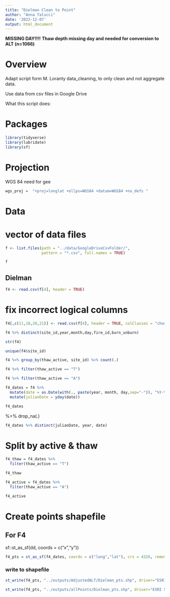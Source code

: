 ```yaml
---
title: "Dielman Clean to Point"
author: "Anna Talucci"
date: '2022-12-07'
output: html_document
---
```


**MISSING DAY!!!!** **Thaw depth missing day and needed for conversion to ALT (n=1066)**

# Overview

Adapt script form M. Loranty data_cleaning, to only clean and not aggregate data. 

Use data from csv files in Google Drive

What this script does:


# Packages

```r
library(tidyverse)
library(lubridate)
library(sf)
```
# Projection

WGS 84 need for gee
```r
wgs_proj =  "+proj=longlat +ellps=WGS84 +datum=WGS84 +no_defs "
```

# Data

# vector of data files
```r
f <- list.files(path = "../data/GoogleDriveCsvFolder/",
                pattern = "*.csv", full.names = TRUE)
```

```r
f
```




## Dielman
```r
f4 <- read.csv(f[4], header = TRUE)
```
# fix incorrect logical columns
```r
f4[,c(11,18,20,21)] <- read.csv(f[4], header = TRUE, colClasses = "character")[,c(11,18,20,21)]
```

```r
f4 %>% distinct(site_id,year,month,day,fire_id,burn_unburn)
```

```r
str(f4)
```

```r
unique(f4$site_id)
```

```r
f4 %>% group_by(thaw_active, site_id) %>% count(.)
```

```r
f4 %>% filter(thaw_active == "T")
```
```r
f4 %>% filter(thaw_active == "A")
```
```r
f4_dates = f4 %>%
  mutate(date = as.Date(with(., paste(year, month, day,sep="-")), "%Y-%m-%d")) %>%
  mutate(julianDate = yday(date)) 

f4_dates
```
%>%
  drop_na(.)

```r
f4_dates %>% distinct(julianDate, year, date)
```

# Split by active & thaw
```r
f4_thaw = f4_dates %>% 
  filter(thaw_active == "T") 

f4_thaw

f4_active = f4_dates %>% 
  filter(thaw_active == "A") 

f4_active
```
# Create points shapefile

## For F4
sf::st_as_sf(dd, coords = c("x","y"))
```r
f4_pts = st_as_sf(f4_dates, coords = c("long","lat"), crs = 4326, remove = FALSE)
```



### write to shapefile
```r
st_write(f4_pts, "../outputs/AdjustedALT/Dielman_pts.shp", driver="ESRI Shapefile")
```
```r
st_write(f4_pts, "../outputs/allPoints/Dielman_pts.shp", driver="ESRI Shapefile")
```
